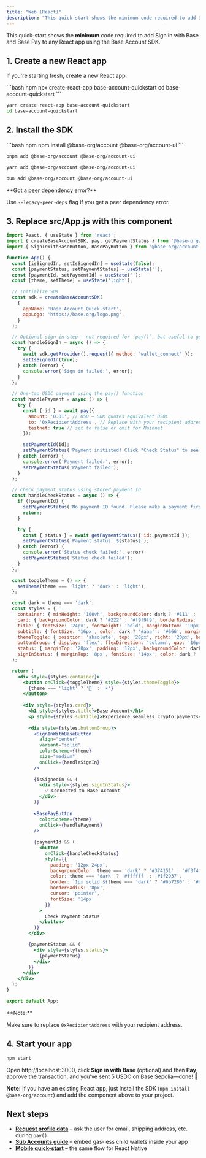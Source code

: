 ```yaml
---
title: "Web (React)"
description: "This quick-start shows the minimum code required to add Sign in with Base and Base Pay to any React app using the Base Account SDK."
---
```



This quick-start shows the **minimum** code required to add Sign in with Base and Base Pay to any React app using the Base Account SDK.

## 1. Create a new React app

If you're starting fresh, create a new React app:

<CodeGroup>
```bash npm
npx create-react-app base-account-quickstart
cd base-account-quickstart
```

```bash yarn
yarn create react-app base-account-quickstart
cd base-account-quickstart
```
</CodeGroup>

## 2. Install the SDK

<CodeGroup>
```bash npm
npm install @base-org/account @base-org/account-ui
```

```bash pnpm
pnpm add @base-org/account @base-org/account-ui
```

```bash yarn
yarn add @base-org/account @base-org/account-ui
```

```bash bun
bun add @base-org/account @base-org/account-ui
```
</CodeGroup>

<Tip>
**Got a peer dependency error?**

Use `--legacy-peer-deps` flag if you get a peer dependency error.
</Tip>

## 3. Replace src/App.js with this component

```jsx title="src/App.js" lineNumbers
import React, { useState } from 'react';
import { createBaseAccountSDK, pay, getPaymentStatus } from '@base-org/account';
import { SignInWithBaseButton, BasePayButton } from '@base-org/account-ui/react';

function App() {
  const [isSignedIn, setIsSignedIn] = useState(false);
  const [paymentStatus, setPaymentStatus] = useState('');
  const [paymentId, setPaymentId] = useState('');
  const [theme, setTheme] = useState('light');

  // Initialize SDK
  const sdk = createBaseAccountSDK(
    {
      appName: 'Base Account Quick-start',
      appLogo: 'https://base.org/logo.png',
    }
  );

  // Optional sign-in step – not required for `pay()`, but useful to get the user address
  const handleSignIn = async () => {
    try {
      await sdk.getProvider().request({ method: 'wallet_connect' });
      setIsSignedIn(true);
    } catch (error) {
      console.error('Sign in failed:', error);
    }
  };

  // One-tap USDC payment using the pay() function
  const handlePayment = async () => {
    try {
      const { id } = await pay({
        amount: '0.01', // USD – SDK quotes equivalent USDC
        to: '0xRecipientAddress', // Replace with your recipient address
        testnet: true // set to false or omit for Mainnet
      });

      setPaymentId(id);
      setPaymentStatus('Payment initiated! Click "Check Status" to see the result.');
    } catch (error) {
      console.error('Payment failed:', error);
      setPaymentStatus('Payment failed');
    }
  };

  // Check payment status using stored payment ID
  const handleCheckStatus = async () => {
    if (!paymentId) {
      setPaymentStatus('No payment ID found. Please make a payment first.');
      return;
    }

    try {
      const { status } = await getPaymentStatus({ id: paymentId });
      setPaymentStatus(`Payment status: ${status}`);
    } catch (error) {
      console.error('Status check failed:', error);
      setPaymentStatus('Status check failed');
    }
  };

  const toggleTheme = () => {
    setTheme(theme === 'light' ? 'dark' : 'light');
  };

  const dark = theme === 'dark';
  const styles = {
    container: { minHeight: '100vh', backgroundColor: dark ? '#111' : '#fff', color: dark ? '#fff' : '#000', display: 'flex', flexDirection: 'column', alignItems: 'center', justifyContent: 'center', padding: '20px' },
    card: { backgroundColor: dark ? '#222' : '#f9f9f9', borderRadius: '12px', padding: '30px', maxWidth: '400px', textAlign: 'center' },
    title: { fontSize: '24px', fontWeight: 'bold', marginBottom: '10px', color: dark ? '#fff' : '#00f' },
    subtitle: { fontSize: '16px', color: dark ? '#aaa' : '#666', marginBottom: '30px' },
    themeToggle: { position: 'absolute', top: '20px', right: '20px', background: 'none', border: 'none', cursor: 'pointer', fontSize: '18px' },
    buttonGroup: { display: 'flex', flexDirection: 'column', gap: '16px', alignItems: 'center' },
    status: { marginTop: '20px', padding: '12px', backgroundColor: dark ? '#333' : '#f0f0f0', borderRadius: '8px', fontSize: '14px' },
    signInStatus: { marginTop: '8px', fontSize: '14px', color: dark ? '#0f0' : '#060' }
  };

  return (
    <div style={styles.container}>
      <button onClick={toggleTheme} style={styles.themeToggle}>
        {theme === 'light' ? '🌙' : '☀️'}
      </button>
      
      <div style={styles.card}>
        <h1 style={styles.title}>Base Account</h1>
        <p style={styles.subtitle}>Experience seamless crypto payments</p>
        
        <div style={styles.buttonGroup}>
          <SignInWithBaseButton 
            align="center"
            variant="solid"
            colorScheme={theme}
            size="medium"
            onClick={handleSignIn}
          />
          
          {isSignedIn && (
            <div style={styles.signInStatus}>
              ✅ Connected to Base Account
            </div>
          )}
          
          <BasePayButton 
            colorScheme={theme}
            onClick={handlePayment}
          />
          
          {paymentId && (
            <button 
              onClick={handleCheckStatus}
              style={{
                padding: '12px 24px',
                backgroundColor: theme === 'dark' ? '#374151' : '#f3f4f6',
                color: theme === 'dark' ? '#ffffff' : '#1f2937',
                border: `1px solid ${theme === 'dark' ? '#6b7280' : '#d1d5db'}`,
                borderRadius: '8px',
                cursor: 'pointer',
                fontSize: '14px'
              }}
            >
              Check Payment Status
            </button>
          )}
        </div>

        {paymentStatus && (
          <div style={styles.status}>
            {paymentStatus}
          </div>
        )}
      </div>
    </div>
  );
}

export default App;
```

<Note>
**Note:**

Make sure to replace `0xRecipientAddress` with your recipient address.
</Note>

## 4. Start your app

```bash
npm start
```

Open http://localhost:3000, click **Sign in with Base** (optional) and then **Pay**, approve the transaction, and you've sent 5 USDC on Base Sepolia—done! 🎉

**Note:** If you have an existing React app, just install the SDK (`npm install @base-org/account`) and add the component above to your project.

## Next steps

* **[Request profile data](/base-account/guides/accept-payments#collect-user-information-optional)** – ask the user for email, shipping address, etc. during `pay()`
* **[Sub Accounts guide](/base-account/improve-ux/sub-accounts)** – embed gas-less child wallets inside your app
* **[Mobile quick-start](/base-account/quickstart/mobile-integration)** – the same flow for React Native